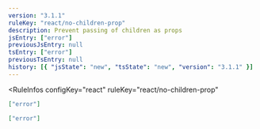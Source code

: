 ```yaml
---
version: "3.1.1"
ruleKey: "react/no-children-prop"
description: Prevent passing of children as props
jsEntry: ["error"]
previousJsEntry: null
tsEntry: ["error"]
previousTsEntry: null
history: [{ "jsState": "new", "tsState": "new", "version": "3.1.1" }]
---
```


<RuleInfos 
  configKey="react" 
  ruleKey="react/no-children-prop" 
>

```json
["error"]
```

```json
["error"]
```

</RuleInfos>
